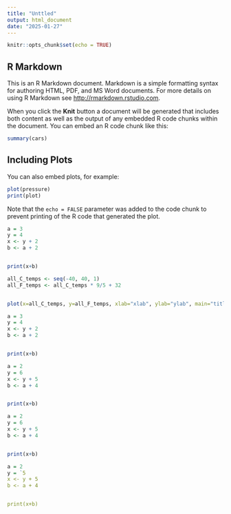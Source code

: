 ```yaml
---
title: "Unttled"
output: html_document
date: "2025-01-27"
---
```


```r
knitr::opts_chunk$set(echo = TRUE)
```

## R Markdown

This is an R Markdown document. Markdown is a simple formatting syntax for authoring HTML, PDF, and MS Word documents. For more details on using R Markdown see <http://rmarkdown.rstudio.com>.

When you click the **Knit** button a document will be generated that includes both content as well as the output of any embedded R code chunks within the document. You can embed an R code chunk like this:

```r
summary(cars)
```

## Including Plots

You can also embed plots, for example:

```r
plot(pressure)
print(plot)
```

Note that the `echo = FALSE` parameter was added to the code chunk to prevent printing of the R code that generated the plot.

```r
a = 3
y = 4
x <- y + 2
b <- a + 2


print(x+b)
```
```r

all_C_temps <- seq(-40, 40, 1)
all_F_temps <- all_C_temps * 9/5 + 32


plot(x=all_C_temps, y=all_F_temps, xlab="xlab", ylab="ylab", main="title")

```


```r
a = 3
y = 4
x <- y + 2
b <- a + 2


print(x+b)
```

```r
a = 2
y = 6
x <- y + 5
b <- a + 4


print(x+b)
```

```r
a = 2
y = 6
x <- y + 5
b <- a + 4


print(x+b)
```

```r
a = 2
y = `5
x <- y + 5
b <- a + 4


print(x+b)
```
